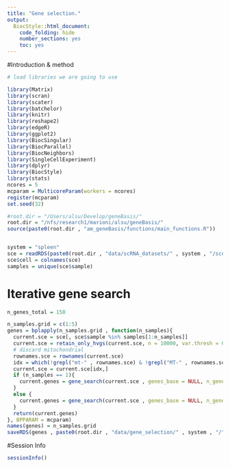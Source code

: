 ```yaml
---
title: "Gene selection."
output:
  BiocStyle::html_document:
    code_folding: hide
    number_sections: yes
    toc: yes  
---
```


#Introduction & method


```r
# load libraries we are going to use

library(Matrix)
library(scran)
library(scater)
library(batchelor)
library(knitr)
library(reshape2)
library(edgeR)
library(ggplot2)
library(BiocSingular)
library(BiocParallel)
library(BiocNeighbors)
library(SingleCellExperiment)
library(dplyr)
library(BiocStyle)
library(stats)
ncores = 5
mcparam = MulticoreParam(workers = ncores)
register(mcparam)
set.seed(32)

#root.dir = "/Users/alsu/Develop/geneBasis/"
root.dir = "/nfs/research1/marioni/alsu/geneBasis/"
source(paste0(root.dir , "am_geneBasis/functions/main_functions.R"))


system = "spleen"
sce = readRDS(paste0(root.dir , "data/scRNA_datasets/" , system , "/sce_" , system , ".Rds"))
sce$cell = colnames(sce)
samples = unique(sce$sample)


```


# Iterative gene search

```r


n_genes_total = 150

n_samples.grid = c(1:5)
genes = bplapply(n_samples.grid , function(n_samples){
  current.sce = sce[, sce$sample %in% samples[1:n_samples]]
  current.sce = retain_only_hvgs(current.sce, n = 10000, var.thresh = 0)
  # discard mitochondrial
  rownames.sce = rownames(current.sce)
  idx = which(!grepl("mt-" , rownames.sce) & !grepl("MT-" , rownames.sce) & !grepl("Mt-" , rownames.sce))
  current.sce = current.sce[idx,]
  if (n_samples == 1){
    current.genes = gene_search(current.sce , genes_base = NULL, n_genes_total = n_genes_total, batch = NULL, n.neigh = 5, p = 3, K = 5, nPC = NULL)
  }
  else {
    current.genes = gene_search(current.sce , genes_base = NULL, n_genes_total = n_genes_total, batch = "sample", n.neigh = 5, p = 3, K = 5, nPC = NULL)
  }
  return(current.genes)
}, BPPARAM = mcparam)
names(genes) = n_samples.grid
saveRDS(genes , paste0(root.dir , "data/gene_selection/" , system , "/" , "gene_selection_by_samples", ".Rds"))


```

#Session Info

```r
sessionInfo()
```
